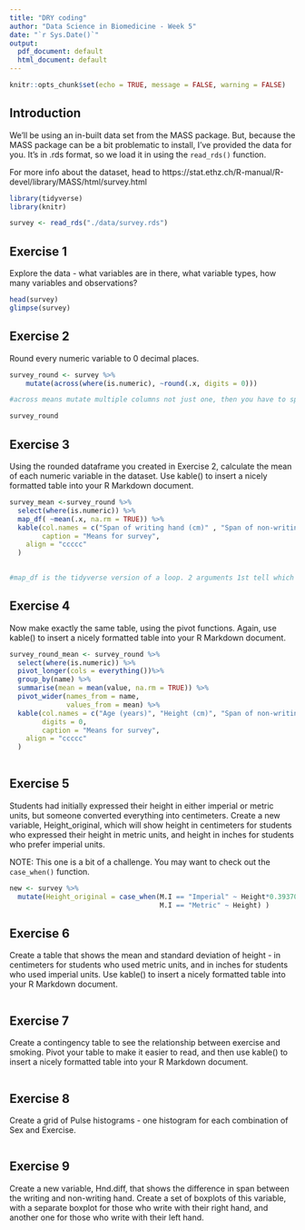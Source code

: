 ```yaml
---
title: "DRY coding"
author: "Data Science in Biomedicine - Week 5"
date: "`r Sys.Date()`"
output:
  pdf_document: default
  html_document: default
---
```


```r
knitr::opts_chunk$set(echo = TRUE, message = FALSE, warning = FALSE)
```
## Introduction

We'll be using an in-built data set from the MASS package. But, because the MASS package can be a bit problematic to install, I've provided the data for you. It's in .rds format, so we load it in using the `read_rds()` function.

For more info about the dataset, head to https://stat.ethz.ch/R-manual/R-devel/library/MASS/html/survey.html

```r
library(tidyverse)
library(knitr)

survey <- read_rds("./data/survey.rds")
```

## Exercise 1
Explore the data - what variables are in there, what variable types, how many variables and observations?
```r
head(survey)
glimpse(survey)

```


## Exercise 2
Round every numeric variable to 0 decimal places.

```r
survey_round <- survey %>% 
    mutate(across(where(is.numeric), ~round(.x, digits = 0)))

#across means mutate multiple columns not just one, then you have to specify. So only when its numeric. Lamda needed the moment that you are putting arguments inside a function (~round(.x, digits = 0)(arguments would not be needed if rounded to 0).

survey_round
```


## Exercise 3
Using the rounded dataframe you created in Exercise 2, calculate the mean of each numeric variable in the dataset. Use kable() to insert a nicely formatted table into your R Markdown document.

```r
survey_mean <-survey_round %>%
  select(where(is.numeric)) %>% 
  map_df( ~mean(.x, na.rm = TRUE)) %>% 
  kable(col.names = c("Span of writing hand (cm)" , "Span of non-writing hand (cm)", "Pulse Rate(bpm)", "Height (cm)", "Age (years)"),
        caption = "Means for survey",
    align = "ccccc"
  ) 

  
#map_df is the tidyverse version of a loop. 2 arguments 1st tell which columns, then the function you want to use.

```


## Exercise 4
Now make exactly the same table, using the pivot functions. Again, use kable() to insert a nicely formatted table into your R Markdown document.
```r
survey_round_mean <- survey_round %>% 
  select(where(is.numeric)) %>% 
  pivot_longer(cols = everything())%>% 
  group_by(name) %>% 
  summarise(mean = mean(value, na.rm = TRUE)) %>% 
  pivot_wider(names_from = name,
              values_from = mean) %>% 
  kable(col.names = c("Age (years)", "Height (cm)", "Span of non-writing hand (cm)","Pulse Rate(bpm)" , "Span of writing hand (cm)"),
        digits = 0,
        caption = "Means for survey",
    align = "ccccc"
  ) 
  


```

## Exercise 5
Students had initially expressed their height in either imperial or metric units, but someone converted everything into centimeters. Create a new variable, Height_original, which will show height in centimeters for students who expressed their height in metric units, and height in inches for students who prefer imperial units. 

NOTE: This one is a bit of a challenge. You may want to check out the `case_when()` function.

```r
new <- survey %>% 
  mutate(Height_original = case_when(M.I == "Imperial" ~ Height*0.393701,
                                     M.I == "Metric" ~ Height) )


```


## Exercise 6
Create a table that shows the mean and standard deviation of height - in centimeters for students who used metric units, and in inches for students who used imperial units. Use kable() to insert a nicely formatted table into your R Markdown document.

```r

```


## Exercise 7
Create a contingency table to see the relationship between exercise and smoking. Pivot your table to make it easier to read, and then use kable() to insert a nicely formatted table into your R Markdown document.

```r

```


## Exercise 8
Create a grid of Pulse histograms - one histogram for each combination of Sex and Exercise.

```r

```


## Exercise 9
Create a new variable, Hnd.diff, that shows the difference in span between the writing and non-writing hand. Create a set of boxplots of this variable, with a separate boxplot for those who write with their right hand, and another one for those who write with their left hand.

```r

```

